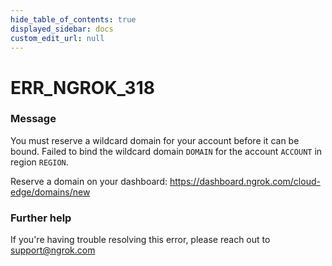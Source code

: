 ```yaml
---
hide_table_of_contents: true
displayed_sidebar: docs
custom_edit_url: null
---
```



# ERR_NGROK_318

### Message

You must reserve a wildcard domain for your account before it can be bound.
Failed to bind the wildcard domain `DOMAIN` for the account `ACCOUNT` in region `REGION`.

Reserve a domain on your dashboard: https://dashboard.ngrok.com/cloud-edge/domains/new

### Further help

If you're having trouble resolving this error, please reach out to [support@ngrok.com](mailto:support@ngrok.com?subject=Help%20with%20ERR_NGROK_318)

<ErrorDetails error="err_ngrok_318" />
